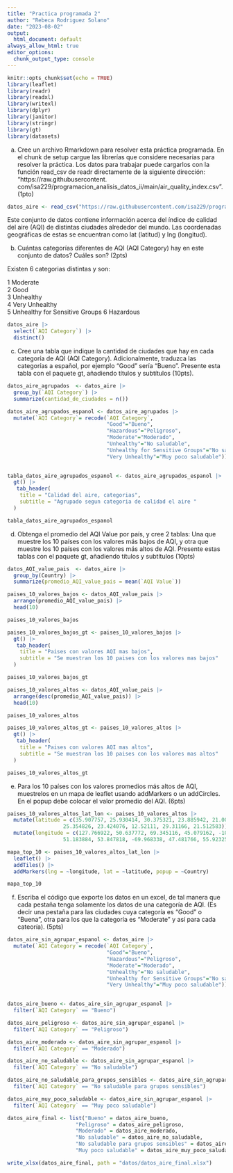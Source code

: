 ```yaml
---
title: "Practica programada 2"
author: "Rebeca Rodriguez Solano"
date: "2023-08-02"
output:
  html_document: default
always_allow_html: true
editor_options:
  chunk_output_type: console
---
```


```r
knitr::opts_chunk$set(echo = TRUE)
library(leaflet)
library(readr)
library(readxl)
library(writexl)
library(dplyr)
library(janitor)
library(stringr)
library(gt)
library(datasets)
```

a. Cree un archivo Rmarkdown para resolver esta práctica programada. En el chunk de setup cargue las librerías que considere necesarias para resolver la práctica. Los datos para trabajar puede cargarlos con la función read_csv de readr directamente de la siguiente dirección: “https://raw.githubusercontent. com/isa229/programacion_analisis_datos_ii/main/air_quality_index.csv”. (1pto) 

```r
datos_aire <- read_csv("https://raw.githubusercontent.com/isa229/programacion_analisis_datos_ii/main/air_quality_index.csv") 
```

Este conjunto de datos contiene información acerca del índice de calidad del aire (AQI) de distintas ciudades alrededor del mundo. Las coordenadas geográficas de estas se encuentran como lat (latitud) y lng (longitud). 

b. Cuántas categorías diferentes de AQI (AQI Category) hay en este conjunto de datos? Cuáles son? (2pts) 

Existen 6 categorias distintas y son:

1 Moderate                      
2 Good                          
3 Unhealthy                     
4 Very Unhealthy                
5 Unhealthy for Sensitive Groups
6 Hazardous

```r

datos_aire |> 
  select(`AQI Category`) |> 
  distinct()

```

c. Cree una tabla que indique la cantidad de ciudades que hay en cada categoría de AQI (AQI Category). Adicionalmente, traduzca las categorías a español, por ejemplo “Good” sería “Bueno”. Presente esta tabla con el paquete gt, añadiendo títulos y subtítulos (10pts). 
 
```r
datos_aire_agrupados  <- datos_aire |>
  group_by(`AQI Category`) |> 
  summarize(cantidad_de_ciudades = n())
```

```r
datos_aire_agrupados_espanol <- datos_aire_agrupados |> 
  mutate(`AQI Category`= recode(`AQI Category`,
                                "Good"="Bueno",
                                "Hazardous"="Peligroso",
                                "Moderate"="Moderado",
                                "Unhealthy"="No saludable",
                                "Unhealthy for Sensitive Groups"="No saludable para grupos sensibles",
                                "Very Unhealthy"="Muy poco saludable"))
        
```

```r
tabla_datos_aire_agrupados_espanol <- datos_aire_agrupados_espanol |> 
  gt() |> 
   tab_header(
    title = "Calidad del aire, categorias",
    subtitle = "Agrupado segun categoria de calidad el aire " 
  )

tabla_datos_aire_agrupados_espanol
```

d. Obtenga el promedio del AQI Value por país, y cree 2 tablas: Una que muestre los 10 países con los valores más bajos de AQI, y otra que muestre los 10 países con los valores más altos de AQI. Presente estas tablas con el paquete gt, añadiendo títulos y subtítulos (10pts) 

```r
datos_AQI_value_pais  <- datos_aire |>
  group_by(Country) |> 
  summarize(promedio_AQI_value_pais = mean(`AQI Value`)) 
```

```r
paises_10_valores_bajos <- datos_AQI_value_pais |> 
  arrange(promedio_AQI_value_pais) |> 
  head(10)
```

```r
paises_10_valores_bajos
```

```r
paises_10_valores_bajos_gt <- paises_10_valores_bajos |> 
  gt() |> 
   tab_header(
    title = "Paises con valores AQI mas bajos",
    subtitle = "Se muestran los 10 paises con los valores mas bajos" 
  )

paises_10_valores_bajos_gt
```


```r
paises_10_valores_altos <- datos_AQI_value_pais |> 
  arrange(desc(promedio_AQI_value_pais)) |> 
  head(10)
```

```r
paises_10_valores_altos
```

```r
paises_10_valores_altos_gt <- paises_10_valores_altos |> 
  gt() |> 
   tab_header(
    title = "Paises con valores AQI mas altos",
    subtitle = "Se muestran los 10 paises con los valores mas altos" 
  )

paises_10_valores_altos_gt
```


e. Para los 10 países con los valores promedios más altos de AQI, muestrelos en un mapa de leaflet usando addMarkers o un addCircles. En el popup debe colocar el valor promedio del AQI. (6pts) 

```r
paises_10_valores_altos_lat_lon <- paises_10_valores_altos |> 
  mutate(latitude = c(35.907757, 25.930414, 30.375321, 23.885942, 21.00789, 
                  25.354826, 23.424076, 12.52111, 29.31166, 21.512583)) |> 
  mutate(longitude = c(127.766922, 50.637772, 69.345116, 45.079162, -10.940835, 
                  51.183884, 53.847818, -69.968338, 47.481766, 55.923255)) 
```


 
```r
mapa_top_10 <- paises_10_valores_altos_lat_lon |> 
  leaflet() |> 
  addTiles() |> 
  addMarkers(lng = ~longitude, lat = ~latitude, popup = ~Country) 

mapa_top_10
```

f. Escriba el código que exporte los datos en un excel, de tal manera que cada pestaña tenga solamente los datos de una categoría de AQI. (Es decir una pestaña para las ciudades cuya categoría es “Good” o “Buena”, otra para los que la categoría es “Moderate” y así para cada cateoría). (5pts) 

```r
datos_aire_sin_agrupar_espanol <- datos_aire |> 
  mutate(`AQI Category`= recode(`AQI Category`,
                                "Good"="Bueno",
                                "Hazardous"="Peligroso",
                                "Moderate"="Moderado",
                                "Unhealthy"="No saludable",
                                "Unhealthy for Sensitive Groups"="No saludable para grupos sensibles",
                                "Very Unhealthy"="Muy poco saludable"))
        
```

```r
datos_aire_bueno <- datos_aire_sin_agrupar_espanol |> 
  filter(`AQI Category` == "Bueno")
```

```r
datos_aire_peligroso <- datos_aire_sin_agrupar_espanol |> 
  filter(`AQI Category` == "Peligroso")
```

```r
datos_aire_moderado <- datos_aire_sin_agrupar_espanol |> 
  filter(`AQI Category` == "Moderado")
```

```r
datos_aire_no_saludable <- datos_aire_sin_agrupar_espanol |> 
  filter(`AQI Category` == "No saludable")
```

```r
datos_aire_no_saludable_para_grupos_sensibles <- datos_aire_sin_agrupar_espanol |> 
  filter(`AQI Category` == "No saludable para grupos sensibles")
```

```r
datos_aire_muy_poco_saludable <- datos_aire_sin_agrupar_espanol |> 
  filter(`AQI Category` == "Muy poco saludable")
```

```r
datos_aire_final <- list("Bueno" = datos_aire_bueno,
                      "Peligroso" = datos_aire_peligroso,
                      "Moderado" = datos_aire_moderado,
                      "No saludable" = datos_aire_no_saludable,
                      "No saludable para grupos sensibles" = datos_aire_no_saludable_para_grupos_sensibles,
                      "Muy poco saludable" = datos_aire_muy_poco_saludable)

write_xlsx(datos_aire_final, path = "datos/datos_aire_final.xlsx")
```


